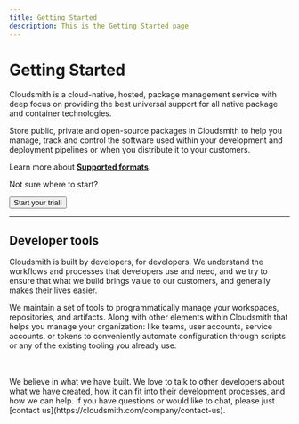 ```yaml
---
title: Getting Started
description: This is the Getting Started page
---
```



# Getting Started

Cloudsmith is a cloud-native, hosted, package management service with deep focus on providing the best universal support for all native package and container technologies.

Store public, private and open-source packages in Cloudsmith to help you manage, track and control the software used within your development and deployment pipelines or when you distribute it to your customers.

Learn more about [**Supported formats**](/formats).

Not sure where to start?

<Flex gap="m" align="center">
  <Button href="/getting-started/sign-up" size="xlarge">
    Start your trial!
  </Button>
</Flex>

---

<Flex gap="s" align="stretch">
  <Card
    title="For Developers"
    description="Dependencies"
    href="/getting-started/dependencies-for-developers"
    icon="homepage/guide"
    type="simple"
  />
  <Card
    title="For Operations"
    description="Deployment"
    href="/getting-started/deployment-for-operations"
    icon="homepage/guide"
    type="simple"
  />
  <Card
    title="For Vendors"
    description="Distribution"
    href="./software-distribution"
    icon="homepage/guide"
    type="simple"
  />
</Flex>

## Developer tools

Cloudsmith is built by developers, for developers. We understand the workflows and processes that developers use and need, and we try to ensure that what we build brings value to our customers, and generally makes their lives easier.

We maintain a set of tools to programmatically manage your workspaces, repositories, and artifacts. Along with other elements within Cloudsmith that helps you manage your organization: like teams, user accounts, service accounts, or tokens to conveniently automate configuration through scripts or any of the existing tooling you already use.

<Flex gap="s" align="stretch">
  <Card
    title="Cloudsmith CLI"
    description="Integrate smoothly with Cloudsmith without requiring explicit plugins or tools"
    href="/developer-tools/cli"
    icon="homepage/api"
    linkText="CLI Reference"
    type="simple"
  />
  <Card
    title="REST API"
    description="Retrieve information, upload packages, or take actions programmatically through our API."
    href="/api"
    icon="homepage/api"
    linkText="API Reference"
    type="simple"
  />
  <Card
    title="Webhooks"
    description="Reveive notifications when particular actions take place within Cloudsmith."
    href="./developer-tools/webhooks"
    icon="homepage/api"
    linkText="Get started with Webhooks"
    type="simple"
  />
  <Card
    title="Terraform Provider"
    description="Automate administrative actions with our Terraform provider."
    href="./developer-tools/terraform-provider"
    icon="homepage/api"
    linkText="Cloudsmith Terraform Provider"
    type="simple"
  />
</Flex>
<br></br>
We believe in what we have built. We love to talk to other developers about what we have created, how it can
fit into their development processes, and how we can help. If you have questions or would like to chat, please
just [contact us](https://cloudsmith.com/company/contact-us).
